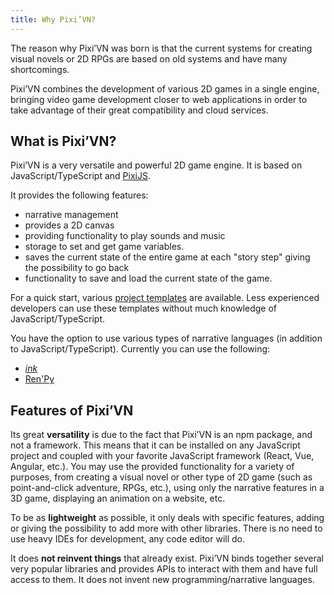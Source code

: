 ```yaml
---
title: Why Pixi’VN?
---
```


The reason why Pixi’VN was born is that the current systems for creating visual novels or 2D RPGs are based on old systems and have many shortcomings.

Pixi’VN combines the development of various 2D games in a single engine, bringing video game development closer to web applications in order to take advantage of their great compatibility and cloud services.

## What is Pixi’VN?

Pixi’VN is a very versatile and powerful 2D game engine. It is based on JavaScript/TypeScript and [PixiJS](https://pixijs.com/).

It provides the following features:

* narrative management
* provides a 2D canvas
* providing functionality to play sounds and music
* storage to set and get game variables.
* saves the current state of the entire game at each "story step" giving the possibility to go back
* functionality to save and load the current state of the game.

For a quick start, various [project templates](/start/getting-started#project-initialization) are available. Less experienced developers can use these templates without much knowledge of JavaScript/TypeScript.

You have the option to use various types of narrative languages ​​(in addition to JavaScript/TypeScript). Currently you can use the following:

* [*ink*](/ink/ink)
* [Ren'Py](/renpy/renpy)

## Features of Pixi’VN

Its great **versatility** is due to the fact that Pixi’VN is an npm package, and not a framework. This means that it can be installed on any JavaScript project and coupled with your favorite JavaScript framework (React, Vue, Angular, etc.).
You may use the provided functionality for a variety of purposes, from creating a visual novel or other type of 2D game (such as point-and-click adventure, RPGs, etc.), using only the narrative features in a 3D game, displaying an animation on a website, etc.

To be as **lightweight** as possible, it only deals with specific features, adding or giving the possibility to add more with other libraries. There is no need to use heavy IDEs for development, any code editor will do.

It does **not reinvent things** that already exist. Pixi’VN binds together several very popular libraries and provides APIs to interact with them and have full access to them. It does not invent new programming/narrative languages.
